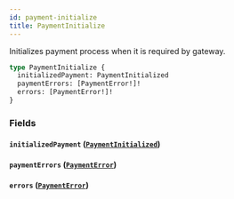 ```yaml
---
id: payment-initialize
title: PaymentInitialize
---
```



Initializes payment process when it is required by gateway.

```graphql
type PaymentInitialize {
  initializedPayment: PaymentInitialized
  paymentErrors: [PaymentError!]!
  errors: [PaymentError!]!
}
```


### Fields

#### `initializedPayment` ([`PaymentInitialized`](../../../developer/api-reference/objects/payment-initialized))




#### `paymentErrors` ([`PaymentError`](../../../developer/api-reference/objects/payment-error))




#### `errors` ([`PaymentError`](../../../developer/api-reference/objects/payment-error))






